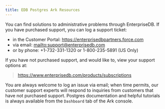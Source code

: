 ```yaml
---
title: EDB Postgres Ark Resources
---
```


You can find solutions to administrative problems through EnterpriseDB. If you have purchased support, you can log a support ticket:

  - in the Customer Portal: <https://enterprisedbpartners.force.com>
  - via email: [mailto:support@enterprisedb.com](mailto:support@enterprisedb.com)
  - or by phone: +1-732-331-1320 or 1-800-235-5891 (US Only)

If you have not purchased support, and would like to, view your support options at:

> <https://www.enterprisedb.com/products/subscriptions>

You are always welcome to log an issue via email; when time permits, our customer support experts will respond to inquiries from customers that have not purchased support. Postgres documentation and helpful tutorials is always available from the `Dashboard` tab of the Ark console.

